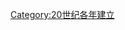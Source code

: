 {{Catdiffuse}}

{{estcat|198|5|1979|1990}}
{{Commons cat|1985 establishments}}
[[Category:20世纪各年建立|Category:20世纪各年建立]]